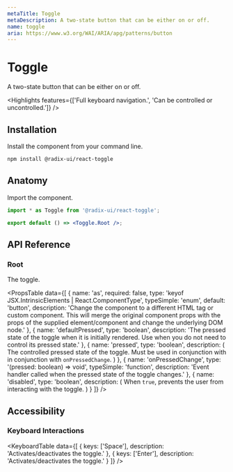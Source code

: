 ```yaml
---
metaTitle: Toggle
metaDescription: A two-state button that can be either on or off.
name: toggle
aria: https://www.w3.org/WAI/ARIA/apg/patterns/button
---
```


# Toggle

<Description>A two-state button that can be either on or off.</Description>

<Highlights features={['Full keyboard navigation.', 'Can be controlled or uncontrolled.']} />

## Installation

Install the component from your command line.

```bash
npm install @radix-ui/react-toggle
```

## Anatomy

Import the component.

```jsx
import * as Toggle from '@radix-ui/react-toggle';

export default () => <Toggle.Root />;
```

## API Reference

### Root

The toggle.

<PropsTable
	data={[
		{
			name: 'as',
			required: false,
			type: 'keyof JSX.IntrinsicElements | React.ComponentType<any>',
			typeSimple: 'enum',
			default: 'button',
			description:
				'Change the component to a different HTML tag or custom component. This will merge the original component props with the props of the supplied element/component and change the underlying DOM node.'
		},
		{
			name: 'defaultPressed',
			type: 'boolean',
			description:
				'The pressed state of the toggle when it is initially rendered. Use when you do not need to control its pressed state.'
		},
		{
			name: 'pressed',
			type: 'boolean',
			description: (
				<span>
					The controlled pressed state of the toggle. Must be used in conjunction with in
					conjunction with <Code>onPressedChange</Code>.
				</span>
			)
		},
		{
			name: 'onPressedChange',
			type: '(pressed: boolean) => void',
			typeSimple: 'function',
			description: 'Event handler called when the pressed state of the toggle changes.'
		},
		{
			name: 'disabled',
			type: 'boolean',
			description: (
				<span>
					When <Code>true</Code>, prevents the user from interacting with the toggle.
				</span>
			)
		}
	]}
/>

## Accessibility

### Keyboard Interactions

<KeyboardTable
	data={[
		{
			keys: ['Space'],
			description: 'Activates/deactivates the toggle.'
		},
		{
			keys: ['Enter'],
			description: 'Activates/deactivates the toggle.'
		}
	]}
/>
